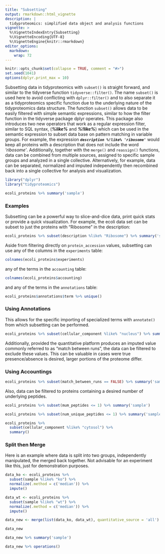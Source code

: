 ```yaml
---
title: "Subsetting"
output: rmarkdown::html_vignette
description: |
  tidyproteomics: simplified data object and analysis functions
vignette: >
  %\VignetteIndexEntry{Subsetting}
  %\VignetteEncoding{UTF-8}
  %\VignetteEngine{knitr::rmarkdown}
editor_options: 
  markdown: 
    wrap: 72
---
```


```r
knitr::opts_chunk$set(collapse = TRUE, comment = "#>")
set.seed(1041)
options(dplyr.print_max = 10)
```

Subsetting data in tidyproteomics with `subset()` is straight forward,
and similar to the tidyverse function `tidyverse::filter()`. The name
`subset()` is used here to avoid conflicting with `dplyr::filter()` and
to also separate it as a tidyproteomics specific function due to the
underlying nature of the tidyproteomics data structure. The function
`subset()` allows data to be easily filtered with simple semantic
expressions, similar to how the filter function in the tidyverse package
dplyr operates. This package also introduces two new operators that work
as a regular expression filter, similar to SQL syntax, (***%like%*** and
***%!like%***) which can be used in the semantic expression to subset
data base on pattern matching in variable groups. For example, the
expression ***`description %!like% 'ribosome'`*** would keep all
proteins with a description that does not include the word *'ribosome'*.
Additionally, together with the `merge()` and `reassign()` functions,
data can be combined from multiple sources, assigned to specific sample
groups and analyzed in a single collective. Alternatively, for example,
data can be separated, normalized and imputed independently then
recombined back into a single collective for analysis and visualization.

```r
library("dplyr")
library("tidyproteomics")

ecoli_proteins %>% summary('sample')
```

### Examples
Subsetting can be a powerful way to slice-and-dice data, print quick
stats or provide a quick visualization. For example, the ecoli data set
can be subset to just the proteins with "Ribosome" in the description:

```r
ecoli_proteins %>% subset(description %like% "Ribosome") %>% summary('sample')
```

Aside from filtering directly on `protein_accession` values, subsetting
can use any of the columns in the `experiments` table:

```r
colnames(ecoli_proteins$experiments)
```

any of the terms in the `accounting` table:

```r
colnames(ecoli_proteins$accounting)
```

and any of the terms in the `annotations` table:

```r
ecoli_proteins$annotations$term %>% unique()
```

### Using Annotations
This allows for the specific importing of specialized terms with
`annotate()` from which subsetting can be performed.

```r
ecoli_proteins %>% subset(cellular_component %like% "nucleus") %>% summary('sample')
```

Additionally, provided the quantitative platform produces an imputed
value commonly referred to as "match between runs", the data can be
filtered to exclude these values. This can be valuable in cases were
true presence/absence is desired, larger portions of the proteome
differ.

### Using Accountings
```r
ecoli_proteins %>% subset(match_between_runs == FALSE) %>% summary('sample')
```

Also, data can be filtered to proteins containing a desired number of
underlying peptides.

```r
ecoli_proteins %>% subset(mum_peptides <= 1) %>% summary('sample')
```

```r
ecoli_proteins %>% subset(num_unique_peptides <= 1) %>% summary('sample')
```

```r
ecoli_proteins %>% 
  subset(cellular_component %like% "cytosol") %>% 
  summary() 
```

### Split then Merge
Here is an example where data is split into two groups, independently
manipulated, the merged back together. Not advisable for an experiment
like this, just for demonstration purposes.

```r
data_ko <- ecoli_proteins %>% 
  subset(sample %like% "ko") %>% 
  normalize(.method = c('median')) %>%
  impute()

data_wt <- ecoli_proteins %>% 
  subset(sample %like% "wt") %>% 
  normalize(.method = c('median')) %>%
  impute()

data_new <- merge(list(data_ko, data_wt), quantitative_source = 'all')
```

```r
data_new
```

```r
data_new %>% summary('sample')
```

```r
data_new %>% operations()
```

